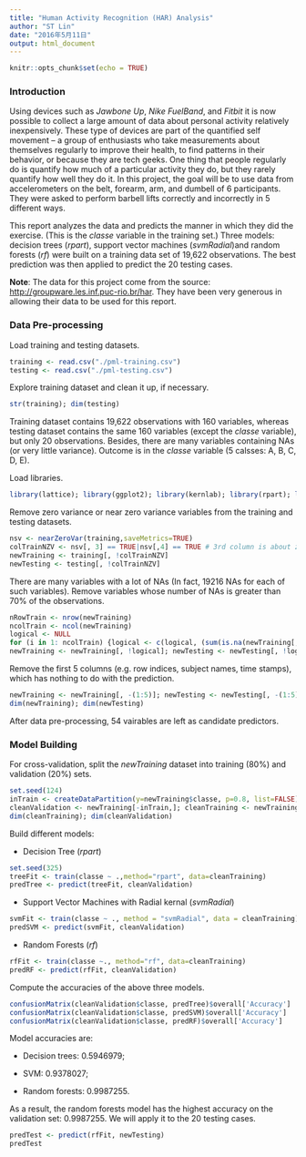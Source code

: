 ```yaml
---
title: "Human Activity Recognition (HAR) Analysis"
author: "ST Lin"
date: "2016年5月11日"
output: html_document
---
```


```r
knitr::opts_chunk$set(echo = TRUE)
```

### Introduction
Using devices such as *Jawbone Up*, *Nike FuelBand*, and *Fitbit* it is now possible to collect a large amount of data about personal activity relatively inexpensively. These type of devices are part of the quantified self movement – a group of enthusiasts who take measurements about themselves regularly to improve their health, to find patterns in their behavior, or because they are tech geeks. One thing that people regularly do is quantify how much of a particular activity they do, but they rarely quantify how well they do it. In this project, the goal will be to use data from accelerometers on the belt, forearm, arm, and dumbell of 6 participants. They were asked to perform barbell lifts correctly and incorrectly in 5 different ways.

This report analyzes the data and predicts the manner in which they did the exercise. (This is the *classe* variable in the training set.) Three models: decision trees (*rpart*), support vector machines (*svmRadial*)and random forests (*rf*) were built on a training data set of 19,622 observations. The best prediction was then applied to predict the 20 testing cases.

**Note**: The data for this project come from the source: <http://groupware.les.inf.puc-rio.br/har>. They have been very generous in allowing their data to be used for this report.

### Data Pre-processing
Load training and testing datasets.
``` r
training <- read.csv("./pml-training.csv")
testing <- read.csv("./pml-testing.csv")
```
Explore training dataset and clean it up, if necessary.
``` r
str(training); dim(testing)
```
Training dataset contains 19,622 observations with 160 variables, whereas testing dataset contains the same 160 variables (except the *classe* variable), but only 20 observations. Besides, there are many variables containing NAs (or very little variance). Outcome is in the *classe* variable (5 calsses: A, B, C, D, E).

Load libraries.
``` r
library(lattice); library(ggplot2); library(kernlab); library(rpart); library(randomForest); library(caret); library(rattle); library(e1071) 
```

Remove zero variance or near zero variance variables from the training and testing datasets.
``` r
nsv <- nearZeroVar(training,saveMetrics=TRUE)
colTrainNZV <- nsv[, 3] == TRUE|nsv[,4] == TRUE # 3rd column is about zero-variance and 4th column about near-zero-variance.
newTraining <- training[, !colTrainNZV]
newTesting <- testing[, !colTrainNZV]
```

There are many variables with a lot of NAs (In fact, 19216 NAs for each of such variables). Remove variables whose number of NAs is greater than 70% of the observations.
``` r
nRowTrain <- nrow(newTraining)
ncolTrain <- ncol(newTraining)
logical <- NULL
for (i in 1: ncolTrain) {logical <- c(logical, (sum(is.na(newTraining[, i]))/nRowTrain)) >= 0.7}
newTraining <- newTraining[, !logical]; newTesting <- newTesting[, !logical]
```

Remove the first 5 columns (e.g. row indices, subject names, time stamps), which has nothing to do with the prediction.
``` r
newTraining <- newTraining[, -(1:5)]; newTesting <- newTesting[, -(1:5)]
dim(newTraining); dim(newTesting)
```

After data pre-processing, 54 vairables are left as candidate predictors.

### Model Building

For cross-validation, split the *newTraining* dataset into training (80%) and validation (20%) sets.
``` r
set.seed(124)
inTrain <- createDataPartition(y=newTraining$classe, p=0.8, list=FALSE)
cleanValidation <- newTraining[-inTrain,]; cleanTraining <- newTraining[inTrain,] 
dim(cleanTraining); dim(cleanValidation)
```

Build different models: 

- Decision Tree (*rpart*)
``` r
set.seed(325)
treeFit <- train(classe ~ .,method="rpart", data=cleanTraining)
predTree <- predict(treeFit, cleanValidation)
```

- Support Vector Machines with Radial kernal (*svmRadial*)
``` r
svmFit <- train(classe ~ ., method = "svmRadial", data = cleanTraining)
predSVM <- predict(svmFit, cleanValidation)
```

- Random Forests (*rf*)
``` r
rfFit <- train(classe ~., method="rf", data=cleanTraining)
predRF <- predict(rfFit, cleanValidation)
```

Compute the accuracies of the above three models.
``` r
confusionMatrix(cleanValidation$classe, predTree)$overall['Accuracy']
confusionMatrix(cleanValidation$classe, predSVM)$overall['Accuracy']
confusionMatrix(cleanValidation$classe, predRF)$overall['Accuracy']
```
Model accuracies are:

- Decision trees: 0.5946979;

- SVM: 0.9378027;

- Random forests: 0.9987255.

As a result, the random forests model has the highest accuracy on the validation set: 0.9987255. We will apply it to the 20 testing cases.
``` r
predTest <- predict(rfFit, newTesting)
predTest
```
